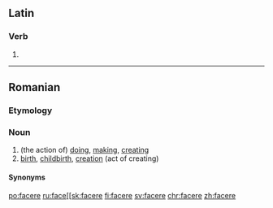 ==Latin==

===Verb===
{{la-verb-form|facere}}

# {{inflection of|faciō||pres|actv|inf|lang=la}}

----

==Romanian==

===Etymology===
{{suffix|face|re|lang=ro}}

===Noun===
{{ro-noun|f|faceri}}

# (the action of) [[doing]], [[making]], [[creating]]
# [[birth]], [[childbirth]], [[creation]] (act of creating)

====Synonyms====
[[po:facere]]
[[ru:face[[sk:facere]]
[[fi:facere]]
[[sv:facere]]
[[chr:facere]]
[[zh:facere]]